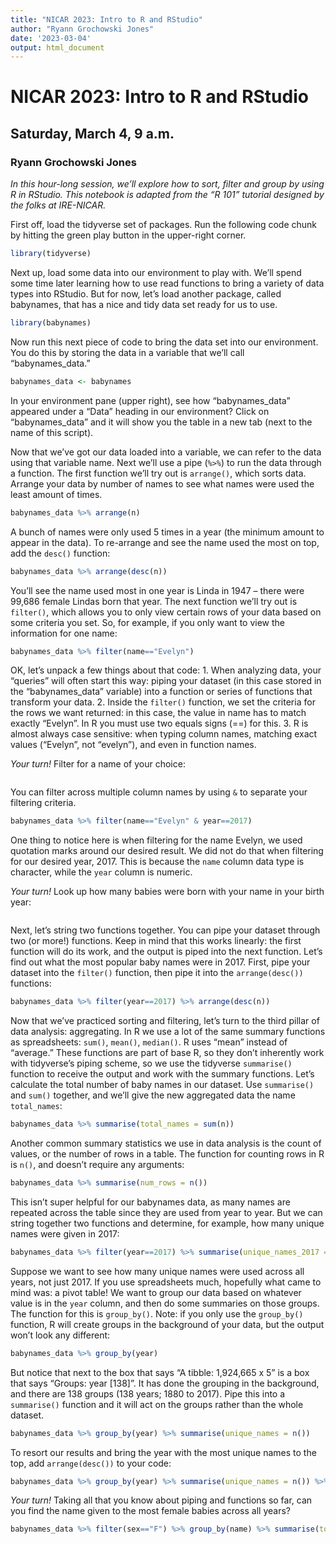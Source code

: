 ```yaml
---
title: "NICAR 2023: Intro to R and RStudio"
author: "Ryann Grochowski Jones"
date: '2023-03-04'
output: html_document
---
```

# NICAR 2023: Intro to R and RStudio
## Saturday, March 4, 9 a.m.
### Ryann Grochowski Jones

*In this hour-long session, we'll explore how to sort, filter and group by using R in RStudio. This notebook is adapted from the "R 101" tutorial designed by the folks at IRE-NICAR.*

First off, load the tidyverse set of packages. Run the following code chunk by hitting the green play button in the upper-right corner.  
```r
library(tidyverse)
```
Next up, load some data into our environment to play with. We'll spend some time later learning how to use read functions to bring a variety of data types into RStudio. But for now, let's load another package, called babynames, that has a nice and tidy data set ready for us to use.
```r
library(babynames)
```
Now run this next piece of code to bring the data set into our environment. You do this by storing the data in a variable that we'll call "babynames_data."
```r
babynames_data <- babynames
```
In your environment pane (upper right), see how "babynames_data" appeared under a "Data" heading in our environment? Click on "babynames_data" and it will show you the table in a new tab (next to the name of this script).

Now that we've got our data loaded into a variable, we can refer to the data using that variable name. Next we'll use a pipe (`%>%`) to run the data through a function. The first function we'll try out is `arrange()`, which sorts data. Arrange your data by number of names to see what names were used the least amount of times.
```r
babynames_data %>% arrange(n)
```
A bunch of names were only used 5 times in a year (the minimum amount to appear in the data). To re-arrange and see the name used the most on top, add the `desc()` function: 
```r
babynames_data %>% arrange(desc(n))
```
You'll see the name used most in one year is Linda in 1947 -- there were 99,686 female Lindas born that year.
The next function we'll try out is `filter()`, which allows you to only view certain rows of your data based on some criteria you set. So, for example, if you only want to view the information for one name: 
```r
babynames_data %>% filter(name=="Evelyn")
```
OK, let's unpack a few things about that code: 
1. When analyzing data, your "queries" will often start this way: piping your dataset (in this case stored in the "babynames_data" variable) into a function or series of functions that transform your data. 
2. Inside the `filter()` function, we set the criteria for the rows we want returned: in this case, the value in name has to match exactly "Evelyn". In R you must use two equals signs (==) for this. 
3. R is almost always case sensitive: when typing column names, matching exact values ("Evelyn", not "evelyn"), and even in function names.

*Your turn!* Filter for a name of your choice:
```r

```
You can filter across multiple column names by using `&` to separate your filtering criteria.
```r
babynames_data %>% filter(name=="Evelyn" & year==2017)
```
One thing to notice here is when filtering for the name Evelyn, we used quotation marks around our desired result. We did not do that when filtering for our desired year, 2017. This is because the `name` column data type is character, while the `year` column is numeric. 

*Your turn!* Look up how many babies were born with your name in your birth year:
```r

```
Next, let's string two functions together. You can pipe your dataset through two (or more!) functions. Keep in mind that this works linearly: the first function will do its work, and the output is piped into the next function.
Let's find out what the most popular baby names were in 2017. First, pipe your dataset into the `filter()` function, then pipe it into the `arrange(desc())` functions:
```r
babynames_data %>% filter(year==2017) %>% arrange(desc(n))
```
Now that we've practiced sorting and filtering, let's turn to the third pillar of data analysis: aggregating. In R we use a lot of the same summary functions as spreadsheets: `sum()`, `mean()`, `median()`. R uses "mean" instead of "average." 
These functions are part of base R, so they don't inherently work with tidyverse's piping scheme, so we use the tidyverse `summarise()` function to receive the output and work with the summary functions. 
Let's calculate the total number of baby names in our dataset. Use `summarise()` and `sum()` together, and we'll give the new aggregated data the name `total_names`: 
```r
babynames_data %>% summarise(total_names = sum(n))
```
Another common summary statistics we use in data analysis is the count of values, or the number of rows in a table. The function for counting rows in R is `n()`, and doesn't require any arguments:
```r
babynames_data %>% summarise(num_rows = n())
```
This isn't super helpful for our babynames data, as many names are repeated across the table since they are used from year to year. But we can string together two functions and determine, for example, how many unique names were given in 2017:
```r
babynames_data %>% filter(year==2017) %>% summarise(unique_names_2017 = n())
```
Suppose we want to see how many unique names were used across all years, not just 2017. If you use spreadsheets much, hopefully what came to mind was: a pivot table! We want to group our data based on whatever value is in the `year` column, and then do some summaries on those groups. 
The function for this is `group_by()`. Note: if you only use the `group_by()` function, R will create groups in the background of your data, but the output won't look any different: 
```r
babynames_data %>% group_by(year)
```
But notice that next to the box that says "A tibble: 1,924,665 x 5" is a box that says "Groups: year [138]". It has done the grouping in the background, and there are 138 groups (138 years; 1880 to 2017). Pipe this into a `summarise()` function and it will act on the groups rather than the whole dataset.
```r
babynames_data %>% group_by(year) %>% summarise(unique_names = n())
```
To resort our results and bring the year with the most unique names to the top, add `arrange(desc())` to your code:
```r
babynames_data %>% group_by(year) %>% summarise(unique_names = n()) %>% arrange(desc(unique_names))
```
*Your turn!* Taking all that you know about piping and functions so far, can you find the name given to the most female babies across all years?  
```r
babynames_data %>% filter(sex=="F") %>% group_by(name) %>% summarise(total_names_given = sum(n)) %>% arrange(desc(total_names_given))
```